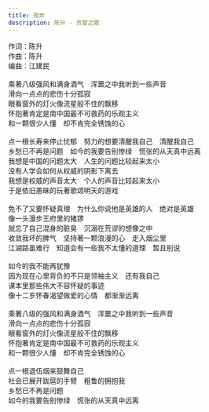 ```yaml
---
title: 夜奔
description: 陈升 - 贪婪之歌
---
```


作词：陈升<br />作曲：陈升<br />编曲：江建民<br /><br />乘著八级强风和满身酒气　浑噩之中我听到一些声音<br />滑向一点点的悲伤十分孤寂<br />眼看窗外的灯火像流星般不住的飘移<br />怀抱著肯定是南中国最不可救药的乐观主义<br />和一颗很少人懂　却不肯完全锈蚀的心<br /><br />点一根长寿来停止忧郁　努力的想要清醒我自己　清醒我自己<br />乡愁已不再是问题　如今的我要告别惨绿　慌张的从天真中远离<br />我想是中国的问题太大　人生的问题比较起来太小<br />没有人学会如何从权威的阴影下离去<br />我想是权威的声音太大　个人的声音比较起来太小<br />于是依旧愚昧的玩著歌颂明天的游戏<br /><br />免不了又要怀疑真理　为什么你说他是英雄的人　绝对是英雄<br />像一头漫步王府里的猪猡<br />就忘了自己混身的脏臭　沉溺在荒谬的想像之中<br />收敛我坏的脾气　坚持著一颗浪漫的心　走入烟尘里<br />江湖路虽难行　知道会有一些我不太懂的道理　暂且别说<br /><br />如今的我不能再犹豫<br />因为现在心里背负的不只是领袖主义　还有我自己<br />课本里那些伟大不容怀疑的事迹<br />像十二岁怀春渴望做爱的心情　都渐渐远离<br /><br />乘著八级的强风和满身酒气　浑噩之中我听到一些声音<br />滑向一点点的悲伤十分孤寂<br />眼看窗外的灯火像流星般不住的飘移<br />怀抱著肯定是南中国最不可救药的乐观主义<br />和一颗很少人懂　却不肯完全锈蚀的心<br /><br />点一根退伍烟来鼓舞自己<br />社会已展开跋扈的手臂　粗鲁的拥抱我<br />乡愁已不再是问题<br />如今的我要告别惨绿　慌张的从天真中远离